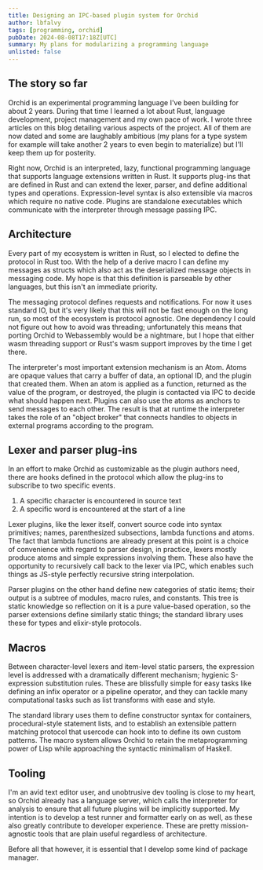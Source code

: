 ```yaml
---
title: Designing an IPC-based plugin system for Orchid
author: lbfalvy
tags: [programming, orchid]
pubDate: 2024-08-08T17:18Z[UTC]
summary: My plans for modularizing a programming language
unlisted: false
---
```

## The story so far

Orchid is an experimental programming language I've been building for about 2 years. During that time I learned a lot about Rust, language development, project management and my own pace of work. I wrote three articles on this blog detailing various aspects of the project. All of them are now dated and some are laughably ambitious (my plans for a type system for example will take another 2 years to even begin to materialize) but I'll keep them up for posterity.

Right now, Orchid is an interpreted, lazy, functional programming language that supports language extensions written in Rust. It supports plug-ins that are defined in Rust and can extend the lexer, parser, and define additional types and operations. Expression-level syntax is also extensible via macros which require no native code. Plugins are standalone executables which communicate with the interpreter through message passing IPC.

## Architecture

Every part of my ecosystem is written in Rust, so I elected to define the protocol in Rust too. With the help of a derive macro I can define my messages as structs which also act as the deserialized message objects in messaging code. My hope is that this definition is parseable by other languages, but this isn't an immediate priority.

The messaging protocol defines requests and notifications. For now it uses standard IO, but it's very likely that this will not be fast enough on the long run, so most of the ecosystem is protocol agnostic. One dependency I could not figure out how to avoid was threading; unfortunately this means that porting Orchid to Webassembly would be a nightmare, but I hope that either wasm threading support or Rust's wasm support improves by the time I get there.

The interpreter's most important extension mechanism is an Atom. Atoms are opaque values that carry a buffer of data, an optional ID, and the plugin that created them. When an atom is applied as a function, returned as the value of the program, or destroyed, the plugin is contacted via IPC to decide what should happen next. Plugins can also use the atoms as anchors to send messages to each other. The result is that at runtime the interpreter takes the role of an "object broker" that connects handles to objects in external programs according to the program.

## Lexer and parser plug-ins

In an effort to make Orchid as customizable as the plugin authors need, there are hooks defined in the protocol which allow the plug-ins to subscribe to two specific events.

1. A specific character is encountered in source text
2. A specific word is encountered at the start of a line

Lexer plugins, like the lexer itself, convert source code into syntax primitives; names, parenthesized subsections, lambda functions and atoms. The fact that lambda functions are already present at this point is a choice of convenience with regard to parser design, in practice, lexers mostly produce atoms and simple expressions involving them. These also have the opportunity to recursively call back to the lexer via IPC, which enables such things as JS-style perfectly recursive string interpolation.

Parser plugins on the other hand define new categories of static items; their output is a subtree of modules, macro rules, and constants. This tree is static knowledge so reflection on it is a pure value-based operation, so the parser extensions define similarly static things; the standard library uses these for types and elixir-style protocols.

## Macros

Between character-level lexers and item-level static parsers, the expression level is addressed with a dramatically different mechanism; hygienic S-expression substitution rules. These are blissfully simple for easy tasks like defining an infix operator or a pipeline operator, and they can tackle many computational tasks such as list transforms with ease and style.

The standard library uses them to define constructor syntax for containers, procedural-style statement lists, and to establish an extensible pattern matching protocol that usercode can hook into to define its own custom patterns. The macro system allows Orchid to retain the metaprogramming power of Lisp while approaching the syntactic minimalism of Haskell.

## Tooling

I'm an avid text editor user, and unobtrusive dev tooling is close to my heart, so Orchid already has a language server, which calls the interpreter for analysis to ensure that all future plugins will be implicitly supported. My intention is to develop a test runner and formatter early on as well, as these also greatly contribute to developer experience. These are pretty mission-agnostic tools that are plain useful regardless of architecture.

Before all that however, it is essential that I develop some kind of package manager.